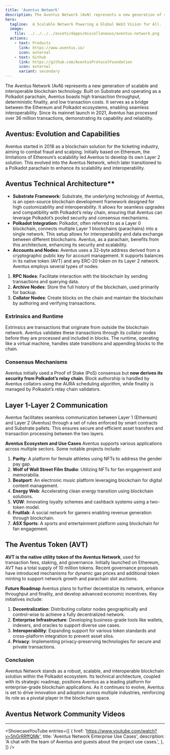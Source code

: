 ```yaml
---
title: 'Aventus Network'
description: The Aventus Network (AvN) represents a new generation of scalable and interoperable blockchain technology.
hero:
  tagline:  A Scalable Network Powering a Global Web3 Vision for All.
  image: 
    file: ../../../../assets/dapps/miscellaneous/aventus-network.png
  actions:
    - text: Products
      link: https://www.aventus.io/
      icon: external
    - text: Github
      link: https://github.com/AventusProtocolFoundation
      icon: external
      variant: secondary
---
```



The Aventus Network (AvN) represents a new generation of scalable and interoperable blockchain technology. Built on Substrate and operating as a Polkadot parachain, Aventus boasts high transaction throughput, deterministic finality, and low transaction costs. It serves as a bridge between the Ethereum and Polkadot ecosystems, enabling seamless interoperability. Since its mainnet launch in 2021, Aventus has processed over 36 million transactions, demonstrating its capability and reliability.

## Aventus: Evolution and Capabilities
Aventus started in 2018 as a blockchain solution for the ticketing industry, aiming to combat fraud and scalping. Initially based on Ethereum, the limitations of Ethereum’s scalability led Aventus to develop its own Layer 2 solution. This evolved into the Aventus Network, which later transitioned to a Polkadot parachain to enhance its scalability and interoperability.

## Aventus Technical Architecture**
- **Substrate Framework:** Substrate, the underlying technology of Aventus, is an open-source blockchain development framework designed for high customizability and interoperability. It allows for seamless upgrades and compatibility with Polkadot’s relay chain, ensuring that Aventus can leverage Polkadot’s pooled security and consensus mechanisms.
- **Polkadot Integration:** Polkadot, often referred to as a Layer 0 blockchain, connects multiple Layer 1 blockchains (parachains) into a single network. This setup allows for interoperability and data exchange between different blockchains. Aventus, as a parachain, benefits from this architecture, enhancing its security and scalability.
- **Accounts and Nodes:** Aventus uses a 32-byte address derived from a cryptographic public key for account management. It supports balances in its native token (AVT) and any ERC-20 token on its Layer 2 network. Aventus employs several types of nodes:

1. **RPC Nodes**: Facilitate interaction with the blockchain by sending transactions and querying data.
2. **Archive Nodes**: Store the full history of the blockchain, used primarily for backup.
3. **Collator Nodes**: Create blocks on the chain and maintain the blockchain by authoring and verifying transactions.

### **Extrinsics and Runtime**
Extrinsics are transactions that originate from outside the blockchain network. Aventus validates these transactions through its collator nodes before they are processed and included in blocks. The runtime, operating like a virtual machine, handles state transitions and appending blocks to the chain.

### **Consensus Mechanisms**
Aventus initially used a Proof of Stake (PoS) consensus but **now derives its security from Polkadot’s relay chain**. Block authorship is handled by Aventus collators using the AURA scheduling algorithm, while finality is managed by Polkadot’s relay chain validators.

## Layer 1-Layer 2 Communication
Aventus facilitates seamless communication between Layer 1 (Ethereum) and Layer 2 (Aventus) through a set of rules enforced by smart contracts and Substrate pallets. This ensures secure and efficient asset transfers and transaction processing between the two layers.

**Aventus Ecosystem and Use Cases**
Aventus supports various applications across multiple sectors. Some notable projects include:

1. **Parity**: A platform for female athletes using NFTs to address the gender pay gap.
2. **Wolf of Wall Street Film Studio**: Utilizing NFTs for fan engagement and memorabilia.
3. **Beatport**: An electronic music platform leveraging blockchain for digital content management.
4. **Energy Web**: Accelerating clean energy transition using blockchain solutions.
5. **VOW**: Innovating loyalty schemes and cashback systems using a two-token model.
6. **Fruitlab**: A social network for gamers enabling revenue generation through blockchain.
7. **ASX Sports**: A sports and entertainment platform using blockchain for fan engagement.

## The Aventus Token (AVT)
**AVT is the native utility token of the Aventus Network**, used for transaction fees, staking, and governance. Initially launched on Ethereum, AVT has a total supply of 10 million tokens. Recent governance proposals have introduced mechanisms for dynamic gas prices and additional token minting to support network growth and parachain slot auctions.

**Future Roadmap**
Aventus plans to further decentralize its network, enhance throughput and finality, and develop advanced economic incentives. Key initiatives include:
1. **Decentralization**: Distributing collator nodes geographically and control-wise to achieve a fully decentralized network.
2. **Enterprise Infrastructure**: Developing business-grade tools like wallets, indexers, and oracles to support diverse use cases.
3. **Interoperability**: Expanding support for various token standards and cross-platform integration to prevent asset silos.
4. **Privacy**: Implementing privacy-preserving technologies for secure and private transactions.

### **Conclusion**
Aventus Network stands as a robust, scalable, and interoperable blockchain solution within the Polkadot ecosystem. Its technical architecture, coupled with its strategic roadmap, positions Aventus as a leading platform for enterprise-grade blockchain applications. As it continues to evolve, Aventus is set to drive innovation and adoption across multiple industries, reinforcing its role as a pivotal player in the blockchain space.

## Aventus Network Community Videos
------------
<ShowcaseYouTube
  entries={[
    {
      href: 'https://www.youtube.com/watch?v=5hGrRRffQMk',
      title: 'Aventus Network Enterprise Use Cases',
      description: 'A chat with the team of Aventus and guests about the project use cases.',
          },
  ]} />

